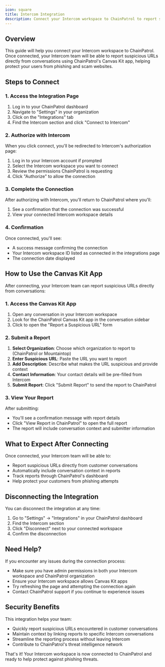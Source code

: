 ```yaml
---
icon: square
title: Intercom Integration
description: Connect your Intercom workspace to ChainPatrol to report suspicious URLs and protect against phishing
---
```


## Overview

This guide will help you connect your Intercom workspace to ChainPatrol. Once connected, your Intercom team will be able to report suspicious URLs directly from conversations using ChainPatrol's Canvas Kit app, helping protect your users from phishing and scam websites.

## Steps to Connect

### 1. Access the Integration Page

1. Log in to your ChainPatrol dashboard
2. Navigate to "Settings" in your organization
3. Click on the "Integrations" tab
4. Find the Intercom section and click "Connect to Intercom"

### 2. Authorize with Intercom

When you click connect, you'll be redirected to Intercom's authorization page:

1. Log in to your Intercom account if prompted
2. Select the Intercom workspace you want to connect
3. Review the permissions ChainPatrol is requesting
4. Click "Authorize" to allow the connection

### 3. Complete the Connection

After authorizing with Intercom, you'll return to ChainPatrol where you'll:

1. See a confirmation that the connection was successful
2. View your connected Intercom workspace details

### 4. Confirmation

Once connected, you'll see:

- A success message confirming the connection
- Your Intercom workspace ID listed as connected in the integrations page
- The connection date displayed

## How to Use the Canvas Kit App

After connecting, your Intercom team can report suspicious URLs directly from conversations:

### 1. Access the Canvas Kit App

1. Open any conversation in your Intercom workspace
2. Look for the ChainPatrol Canvas Kit app in the conversation sidebar
3. Click to open the "Report a Suspicious URL" form

### 2. Submit a Report

1. **Select Organization**: Choose which organization to report to (ChainPatrol or Mountaintop)
2. **Enter Suspicious URL**: Paste the URL you want to report
3. **Add Description**: Describe what makes the URL suspicious and provide context
4. **Contact Information**: Your contact details will be pre-filled from Intercom
5. **Submit Report**: Click "Submit Report" to send the report to ChainPatrol

### 3. View Your Report

After submitting:

- You'll see a confirmation message with report details
- Click "View Report in ChainPatrol" to open the full report
- The report will include conversation context and submitter information

## What to Expect After Connecting

Once connected, your Intercom team will be able to:

- Report suspicious URLs directly from customer conversations
- Automatically include conversation context in reports
- Track reports through ChainPatrol's dashboard
- Help protect your customers from phishing attempts

## Disconnecting the Integration

You can disconnect the integration at any time:

1. Go to "Settings" → "Integrations" in your ChainPatrol dashboard
2. Find the Intercom section
3. Click "Disconnect" next to your connected workspace
4. Confirm the disconnection

## Need Help?

If you encounter any issues during the connection process:

- Make sure you have admin permissions in both your Intercom workspace and ChainPatrol organization
- Ensure your Intercom workspace allows Canvas Kit apps
- Try refreshing the page and attempting the connection again
- Contact ChainPatrol support if you continue to experience issues

## Security Benefits

This integration helps your team:

- Quickly report suspicious URLs encountered in customer conversations
- Maintain context by linking reports to specific Intercom conversations
- Streamline the reporting process without leaving Intercom
- Contribute to ChainPatrol's threat intelligence network

That's it! Your Intercom workspace is now connected to ChainPatrol and ready to help protect against phishing threats.
